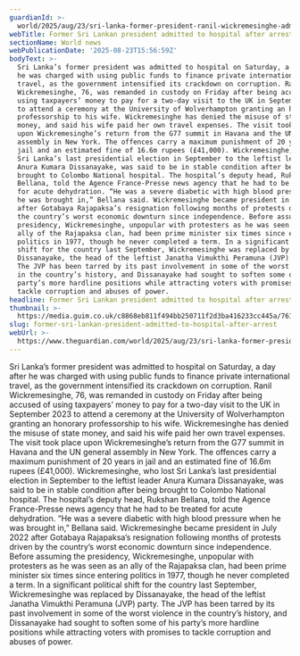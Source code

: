 ```yaml
---
guardianId: >-
  world/2025/aug/23/sri-lanka-former-president-ranil-wickremesinghe-admitted-to-hospital-arrest-charges
webTitle: Former Sri Lankan president admitted to hospital after arrest
sectionName: World news
webPublicationDate: '2025-08-23T15:56:59Z'
bodyText: >-
  Sri Lanka’s former president was admitted to hospital on Saturday, a day after
  he was charged with using public funds to finance private international
  travel, as the government intensified its crackdown on corruption. Ranil
  Wickremesinghe, 76, was remanded in custody on Friday after being accused of
  using taxpayers’ money to pay for a two-day visit to the UK in September 2023
  to attend a ceremony at the University of Wolverhampton granting an honorary
  professorship to his wife. Wickremesinghe has denied the misuse of state
  money, and said his wife paid her own travel expenses. The visit took place
  upon Wickremesinghe’s return from the G77 summit in Havana and the UN general
  assembly in New York. The offences carry a maximum punishment of 20 years in
  jail and an estimated fine of 16.6m rupees (£41,000). Wickremesinghe, who lost
  Sri Lanka’s last presidential election in September to the leftist leader
  Anura Kumara Dissanayake, was said to be in stable condition after being
  brought to Colombo National hospital. The hospital’s deputy head, Rukshan
  Bellana, told the Agence France-Presse news agency that he had to be treated
  for acute dehydration. “He was a severe diabetic with high blood pressure when
  he was brought in,” Bellana said. Wickremesinghe became president in July 2022
  after Gotabaya Rajapaksa’s resignation following months of protests driven by
  the country’s worst economic downturn since independence. Before assuming the
  presidency, Wickremesinghe, unpopular with protesters as he was seen as an
  ally of the Rajapaksa clan, had been prime minister six times since entering
  politics in 1977, though he never completed a term. In a significant political
  shift for the country last September, Wickremesinghe was replaced by
  Dissanayake, the head of the leftist Janatha Vimukthi Peramuna (JVP) party.
  The JVP has been tarred by its past involvement in some of the worst violence
  in the country’s history, and Dissanayake had sought to soften some of his
  party’s more hardline positions while attracting voters with promises to
  tackle corruption and abuses of power.
headline: Former Sri Lankan president admitted to hospital after arrest
thumbnail: >-
  https://media.guim.co.uk/c8868eb811f494bb250711f2d3ba416233cc445a/761_157_5665_4532/500.jpg
slug: former-sri-lankan-president-admitted-to-hospital-after-arrest
webUrl: >-
  https://www.theguardian.com/world/2025/aug/23/sri-lanka-former-president-ranil-wickremesinghe-admitted-to-hospital-arrest-charges
---
```

Sri Lanka’s former president was admitted to hospital on Saturday, a day after he was charged with using public funds to finance private international travel, as the government intensified its crackdown on corruption. Ranil Wickremesinghe, 76, was remanded in custody on Friday after being accused of using taxpayers’ money to pay for a two-day visit to the UK in September 2023 to attend a ceremony at the University of Wolverhampton granting an honorary professorship to his wife. Wickremesinghe has denied the misuse of state money, and said his wife paid her own travel expenses. The visit took place upon Wickremesinghe’s return from the G77 summit in Havana and the UN general assembly in New York. The offences carry a maximum punishment of 20 years in jail and an estimated fine of 16.6m rupees (£41,000). Wickremesinghe, who lost Sri Lanka’s last presidential election in September to the leftist leader Anura Kumara Dissanayake, was said to be in stable condition after being brought to Colombo National hospital. The hospital’s deputy head, Rukshan Bellana, told the Agence France-Presse news agency that he had to be treated for acute dehydration. “He was a severe diabetic with high blood pressure when he was brought in,” Bellana said. Wickremesinghe became president in July 2022 after Gotabaya Rajapaksa’s resignation following months of protests driven by the country’s worst economic downturn since independence. Before assuming the presidency, Wickremesinghe, unpopular with protesters as he was seen as an ally of the Rajapaksa clan, had been prime minister six times since entering politics in 1977, though he never completed a term. In a significant political shift for the country last September, Wickremesinghe was replaced by Dissanayake, the head of the leftist Janatha Vimukthi Peramuna (JVP) party. The JVP has been tarred by its past involvement in some of the worst violence in the country’s history, and Dissanayake had sought to soften some of his party’s more hardline positions while attracting voters with promises to tackle corruption and abuses of power.
